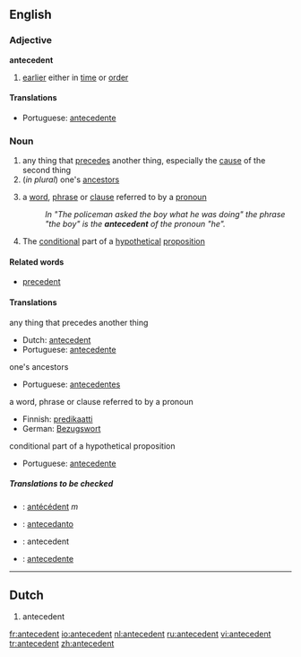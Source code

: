 ==English==
===Adjective===
'''antecedent'''
# [[earlier]] either in [[time]] or [[order]]

====Translations====
{{top}}
{{mid}}
*Portuguese: [[antecedente]]
{{bottom}}

===Noun===
{{en-noun}}

# any thing that [[precede]]s another thing, especially the [[cause]] of the second thing
#(''in plural'') one's [[ancestor]]s
#{{grammar}} a [[word]], [[phrase]] or [[clause]] referred to by a [[pronoun]]
#: ''In "The policeman asked the boy what he was doing" the phrase "the boy" is the '''antecedent''' of the pronoun "he".''
#{{logic}} The [[conditional]] part of a [[hypothetical]] [[proposition]]
{{wikipedia}}

====Related words====
* [[precedent]]

====Translations====
;any thing that precedes another thing
{{top}}
{{mid}}
*Dutch: [[antecedent]] {{n}}
*Portuguese: [[antecedente]] {{m}}
{{bottom}}

;one's ancestors
{{top}}
{{mid}}
*Portuguese: [[antecedentes]] {{m}} {{p}}
{{bottom}}

;a word, phrase or clause referred to by a pronoun
{{top}}
*Finnish: [[predikaatti]]
*German: [[Bezugswort]] {{n}}
{{mid}}
{{bottom}}

;conditional part of a hypothetical proposition
{{top}}
{{mid}}
*Portuguese: [[antecedente]] {{m}}
{{bottom}}

=====Translations to be checked=====
{{checktrans}}
*{{ttbc|French}}: [[antécédent]] ''m''
*{{ttbc|Ido}} : [[antecedanto]]
*{{ttbc|Latin}}: antecedent
*{{ttbc|Spanish}}: [[antecedente]]
----

==Dutch==
# antecedent

[[fr:antecedent]]
[[io:antecedent]]
[[nl:antecedent]]
[[ru:antecedent]]
[[vi:antecedent]]
[[tr:antecedent]]
[[zh:antecedent]]
